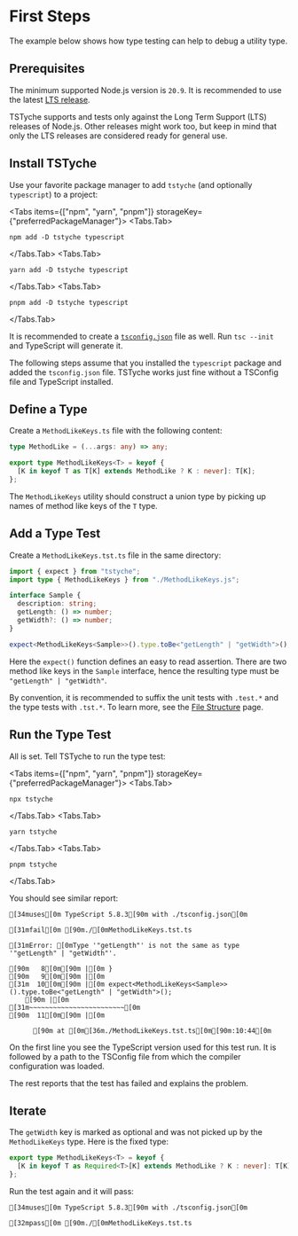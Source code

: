 
# First Steps

The example below shows how type testing can help to debug a utility type.

## Prerequisites

The minimum supported Node.js version is `20.9`. It is recommended to use the latest [LTS release](https://nodejs.org/en/about/previous-releases).

<Note>

TSTyche supports and tests only against the Long Term Support (LTS) releases of Node.js. Other releases might work too, but keep in mind that only the LTS releases are considered ready for general use.

</Note>

## Install TSTyche

Use your favorite package manager to add `tstyche` (and optionally `typescript`) to a project:

<Tabs items={["npm", "yarn", "pnpm"]} storageKey={"preferredPackageManager"}>
<Tabs.Tab>

```shell
npm add -D tstyche typescript
```

</Tabs.Tab>
<Tabs.Tab>

```shell
yarn add -D tstyche typescript
```

</Tabs.Tab>
<Tabs.Tab>

```shell
pnpm add -D tstyche typescript
```

</Tabs.Tab>
</Tabs>

It is recommended to create a [`tsconfig.json`](https://typescriptlang.org/docs/handbook/tsconfig-json.html) file as well. Run `tsc --init` and TypeScript will generate it.

<Note>

The following steps assume that you installed the `typescript` package and added the `tsconfig.json` file. TSTyche works just fine without a TSConfig file and TypeScript installed.

</Note>

## Define a Type

Create a `MethodLikeKeys.ts` file with the following content:

```ts filename="./MethodLikeKeys.ts"
type MethodLike = (...args: any) => any;

export type MethodLikeKeys<T> = keyof {
  [K in keyof T as T[K] extends MethodLike ? K : never]: T[K];
};
```

The `MethodLikeKeys` utility should construct a union type by picking up names of method like keys of the `T` type.

## Add a Type Test

Create a `MethodLikeKeys.tst.ts` file in the same directory:

```ts filename="./MethodLikeKeys.tst.ts"
import { expect } from "tstyche";
import type { MethodLikeKeys } from "./MethodLikeKeys.js";

interface Sample {
  description: string;
  getLength: () => number;
  getWidth?: () => number;
}

expect<MethodLikeKeys<Sample>>().type.toBe<"getLength" | "getWidth">();
```

Here the `expect()` function defines an easy to read assertion. There are two method like keys in the `Sample` interface, hence the resulting type must be `"getLength" | "getWidth"`.

<Tip>

By convention, it is recommended to suffix the unit tests with `.test.*` and the type tests with `.tst.*`. To learn more, see the [File Structure](../project/file-structure.mdx) page.

</Tip>

## Run the Type Test

All is set. Tell TSTyche to run the type test:

<Tabs items={["npm", "yarn", "pnpm"]} storageKey={"preferredPackageManager"}>
<Tabs.Tab>

```shell
npx tstyche
```

</Tabs.Tab>
<Tabs.Tab>

```shell
yarn tstyche
```

</Tabs.Tab>
<Tabs.Tab>

```shell
pnpm tstyche
```

</Tabs.Tab>
</Tabs>

You should see similar report:

```ansi
[34muses[0m TypeScript 5.8.3[90m with ./tsconfig.json[0m

[31mfail[0m [90m./[0mMethodLikeKeys.tst.ts

[31mError: [0mType '"getLength"' is not the same as type '"getLength" | "getWidth"'.

[90m   8[0m[90m |[0m }
[90m   9[0m[90m |[0m
[31m  10[0m[90m |[0m expect<MethodLikeKeys<Sample>>().type.toBe<"getLength" | "getWidth">();
    [90m |[0m                                            [31m~~~~~~~~~~~~~~~~~~~~~~~~[0m
[90m  11[0m[90m |[0m

      [90m at [0m[36m./MethodLikeKeys.tst.ts[0m[90m:10:44[0m
```

On the first line you see the TypeScript version used for this test run. It is followed by a path to the TSConfig file from which the compiler configuration was loaded.

The rest reports that the test has failed and explains the problem.

## Iterate

The `getWidth` key is marked as optional and was not picked up by the `MethodLikeKeys` type. Here is the fixed type:

```ts /Required<T>/
export type MethodLikeKeys<T> = keyof {
  [K in keyof T as Required<T>[K] extends MethodLike ? K : never]: T[K];
};
```

Run the test again and it will pass:

```ansi
[34muses[0m TypeScript 5.8.3[90m with ./tsconfig.json[0m

[32mpass[0m [90m./[0mMethodLikeKeys.tst.ts
```
